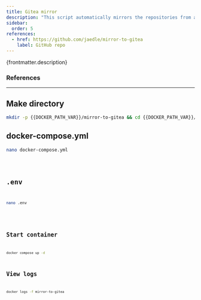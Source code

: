 ```yaml
---
title: Gitea mirror
description: "This script automatically mirrors the repositories from a github-user or github-organization to your gitea server. Once started, it will create a mirrored repository under a given token for a gitea user, completely automatically."
sidebar:
  order: 5
references:
  - href: https://github.com/jaedle/mirror-to-gitea
    label: GitHub repo
---
```



<p>{frontmatter.description}</p>

### References

<ReferenceLinks references={frontmatter.references} />

---

## Make directory

```sh wrap preserveIndent
mkdir -p {{DOCKER_PATH_VAR}}/mirror-to-gitea && cd {{DOCKER_PATH_VAR}}/mirror-to-gitea
```

## docker-compose.yml

```sh
nano docker-compose.yml
```

<Code lang="yml" title="docker-compose.yml" wrap preserveIndent code={yaml} />

## .env

```sh
nano .env
```

<Code lang="dotenv" title=".env" wrap preserveIndent code={env} />

## Start container

```sh
docker compose up -d
```

## View logs

```sh
docker logs -f mirror-to-gitea
```
